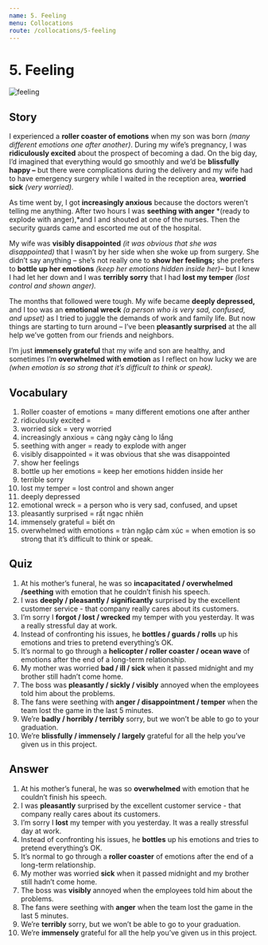 ```yaml
---
name: 5. Feeling
menu: Collocations
route: /collocations/5-feeling
---
```



# 5. Feeling

<Image src="/public/feeling.jpg" alt="feeling"/>

## Story

I experienced a **roller coaster of emotions** when my son was born _(many different emotions one after another)_. During my wife’s pregnancy, I was **ridiculously excited** about the prospect of becoming a dad. On the big day, I’d imagined that everything would go smoothly and we’d be **blissfully happy –** but there were complications during the delivery and my wife had to have emergency surgery while I waited in the reception area, **worried sick** _(very worried)._

As time went by, I got **increasingly anxious** because the doctors weren’t telling me anything. After two hours I was **seething with anger** *(ready to explode with anger),*and I and shouted at one of the nurses. Then the security guards came and escorted me out of the hospital.

My wife was **visibly disappointed** _(it was obvious that she was disappointed)_ that I wasn’t by her side when she woke up from surgery. She didn’t say anything – she’s not really one to **show her feelings;** she prefers to **bottle up her emotions** _(keep her emotions hidden inside her)_– but I knew I had let her down and I was **terribly sorry** that I had **lost my temper** _(lost control and shown anger)._

The months that followed were tough. My wife became **deeply depressed,** and I too was an **emotional wreck** _(a person who is very sad, confused, and upset)_ as I tried to juggle the demands of work and family life. But now things are starting to turn around – I’ve been **pleasantly surprised** at the all help we’ve gotten from our friends and neighbors.

I’m just **immensely grateful** that my wife and son are healthy, and sometimes I’m **overwhelmed with emotion** as I reflect on how lucky we are _(when emotion is so strong that it’s difficult to think or speak)._

## Vocabulary

1. Roller coaster of emotions = many different emotions one after anther
2. ridiculously excited =
3. worried sick = very worried
4. increasingly anxious = càng ngày càng lo lắng
5. seething with anger = ready to explode with anger
6. visibly disappointed = it was obvious that she was disappointed
7. show her feelings
8. bottle up her emotions = keep her emotions hidden inside her
9. terrible sorry
10. lost my temper = lost control and shown anger
11. deeply depressed
12. emotional wreck = a person who is very sad, confused, and upset
13. pleasantly surprised = rất ngạc nhiên
14. immensely grateful = biết ơn
15. overwhelmed with emotions = tràn ngập cảm xúc = when emotion is so strong that it’s difficult to think or speak.

## Quiz

1. At his mother’s funeral, he was so **incapacitated / overwhelmed /seething** with emotion that he couldn’t finish his speech.
2. I was **deeply / pleasantly / significantly** surprised by the excellent customer service - that company really cares about its customers.
3. I’m sorry I **forgot / lost / wrecked** my temper with you yesterday. It was a really stressful day at work.
4. Instead of confronting his issues, he **bottles / guards / rolls** up his emotions and tries to pretend everything’s OK.
5. It’s normal to go through a **helicopter / roller coaster / ocean wave** of emotions after the end of a long-term relationship.
6. My mother was worried **bad / ill / sick** when it passed midnight and my brother still hadn’t come home.
7. The boss was **pleasantly / sickly / visibly** annoyed when the employees told him about the problems.
8. The fans were seething with **anger / disappointment / temper** when the team lost the game in the last 5 minutes.
9. We’re **badly / horribly / terribly** sorry, but we won’t be able to go to your graduation.
10. We’re **blissfully / immensely / largely** grateful for all the help you’ve given us in this project.

## Answer

1. At his mother’s funeral, he was so **overwhelmed** with emotion that he couldn’t finish his speech.
2. I was **pleasantly** surprised by the excellent customer service - that company really cares about its customers.
3. I’m sorry I **lost** my temper with you yesterday. It was a really stressful day at work.
4. Instead of confronting his issues, he **bottles** up his emotions and tries to pretend everything’s OK.
5. It’s normal to go through a **roller coaster** of emotions after the end of a long-term relationship.
6. My mother was worried **sick** when it passed midnight and my brother still hadn’t come home.
7. The boss was **visibly** annoyed when the employees told him about the problems.
8. The fans were seething with **anger** when the team lost the game in the last 5 minutes.
9. We’re **terribly** sorry, but we won’t be able to go to your graduation.
10. We’re **immensely** grateful for all the help you’ve given us in this project.
